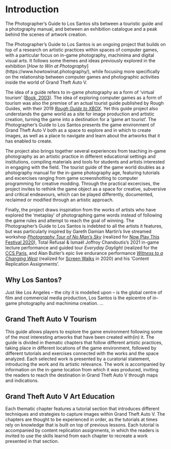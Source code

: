 # Introduction

The Photographer's Guide to Los Santos sits between a touristic guide and a photography manual, and between an exhibition catalogue and a peak behind the scenes of artwork creation.

The Photographer's Guide to Los Santos is an ongoing project that builds on top of a research on artistic practices within spaces of computer games, with a particular focus on in-game photography, machinima and digital visual arts. It follows some themes and ideas previously explored in the exhibition [_How to Win at Photography_] (https://www.howtowinat.photography/), while focusing more specifically on the relationship between computer games and photographic activities inside the world of Grand Theft Auto V.

The idea of a guide refers to in-game photography as a form of 'virtual tourism' ([Book, 2003](https://papers.ssrn.com/sol3/papers.cfm?abstract_id=538182)). The idea of exploring computer games as a form of tourism was also the premise of an actual tourist guide published by Rough Guides, with their 2019 [_Rough Guide to XBOX_](https://www.roughguides.com/articles/introduction-to-the-rough-guide-to-xbox/). Yet this guide project also understands the game world as a site for image production and artistic creation, turning the game into a destination for a 'game art tourist'. The Photographer's Guide to Los Santos presents the game environment of Grand Theft Auto V both as a space to explore and in which to create images, as well as a place to navigate and learn about the artworks that it has enabled to create. 

The project also brings together several experiences from teaching in-game photography as an artistic practice in different educational settings and institutions, compiling materials and tools for students and artists interested in engaging with the field. The tourist guide of the game world doubles as a photography manual for the in-game photography age, featuring tutorials and excercises ranging from game screenshotting to computer programming for creative modding. Through the practical excercises, the project invites to rethink the game object as a space for creative, subversive and critical endeavours, which can be played differently, documented, reclaimed or modified through an artistic approach. 

Finally, the project draws inspiration from the works of artists who have explored the 'metaplay' of photographing game words instead of following the game rules and attempt to reach the goal of winning. The Photographer's Guide to Los Santos is indebted to all the artists it features, but was particularly inspired by Gareth Damian Martin's live streamed workshop [_Photography Tour of No Man’s Sky_](https://www.twitch.tv/videos/591840067) (realized for [Now Play This Festival 2020](https://www.somersethouse.org.uk/whats-on/now-play-this-2020)), Total Refusal & Ismaël Joffroy Chandoutis's 2021 in-game lecture performance and guided tour _Everyday Daylight_ (realized for the [CCS Paris](https://ccsparis.com/en/events/total-refusal-digital-disarmament-movement-a-la-gaite-lyrique/), and Alan Butler's epic live endurance performance [_Witness to a Changing West_](https://www.youtube.com/watch?v=R4Q2G6tOQ_Q) (realized for [Screen Walks](https://screenwalks.com/) in 2020) and his 'Content Replication Assignments'. 


## Why Los Santos?
Just like Los Angeles – the city it is modelled upon – is the global centre of film and commercial media production, Los Santos is the epicentre of in-game photography and machinima creation.
...

## Grand Theft Auto V Tourism
This guide allows players to explore the game environment following some of the most interesting artworks that have been created with(in) it. The guide is divided in thematic chapters that follow different artistic practices, taking place in different locations of the game environment, followed by different tutorials and exercises connected with the works and the space analyzed.
Each selected work is presented by a curatorial statement, introducing the work and its artistic relevance. The work is accompanied by information on the in-game location from which it was produced, inviting the readers to reach the destination in Grand Theft Auto V through maps and indications.


## Grand Theft Auto V Art Education
Each thematic chapter features a tutorial section that introduces different techniques and strategies to capture images within Grand Theft Auto V. The chapters are thought to be experienced in order, as the tutorials at times rely on knowledge that is built on top of previous lessons. Each tutorial is accompanied by content replication assignments, in which the readers is invited to use the skills learnd from each chapter to recreate a work presented in that section.
